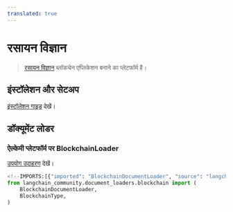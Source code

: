 ```yaml
---
translated: true
---
```


# रसायन विज्ञान

>[रसायन विज्ञान](https://www.alchemy.com) ब्लॉकचेन एप्लिकेशन बनाने का प्लेटफॉर्म है।

## इंस्टॉलेशन और सेटअप

[इंस्टॉलेशन गाइड](/docs/integrations/document_loaders/blockchain) देखें।

## डॉक्यूमेंट लोडर

### ऐल्केमी प्लेटफॉर्म पर BlockchainLoader

[उपयोग उदाहरण](/docs/integrations/document_loaders/blockchain) देखें।

```python
<!--IMPORTS:[{"imported": "BlockchainDocumentLoader", "source": "langchain_community.document_loaders.blockchain", "docs": "https://api.python.langchain.com/en/latest/document_loaders/langchain_community.document_loaders.blockchain.BlockchainDocumentLoader.html", "title": "Alchemy"}, {"imported": "BlockchainType", "source": "langchain_community.document_loaders.blockchain", "docs": "https://api.python.langchain.com/en/latest/document_loaders/langchain_community.document_loaders.blockchain.BlockchainType.html", "title": "Alchemy"}]-->
from langchain_community.document_loaders.blockchain import (
    BlockchainDocumentLoader,
    BlockchainType,
)
```
